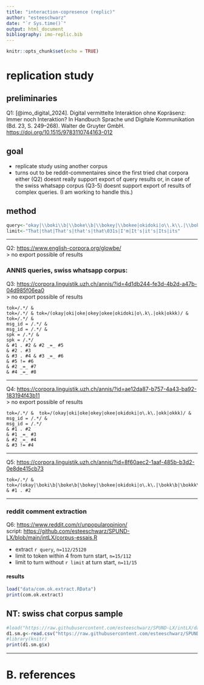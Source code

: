 ```yaml
---
title: "interaction-copresence (replic)"
author: "esteeschwarz"
date: "`r Sys.time()`"
output: html_document
bibliography: imo-replic.bib
---
```


```r
knitr::opts_chunk$set(echo = TRUE)
```

# replication study
## preliminaries
Q1: [@imo_digital_2024]. Digital vermittelte Interaktion ohne Kopräsenz: Immer noch Interaktion? In Handbuch Sprache und Digitale Kommunikation (Bd. 23, S. 249–268). Walter de Gruyter GmbH. <https://doi.org/10.1515/9783110744163-012>   

## goal
- replicate study using another corpus
- turns out to be reddit-commentaires since the first tried chat corpora either (Q2) doesnt really support export of query results or, in case of the swiss whatsapp corpus (Q3-5) doesnt support export of results of complex queries. (I am working to handle this.)

## method

```r
query<-"okay|\\boki\\b|\\boke\\b|\\bokey|\\bokee|okidoki|o\\.k\\.|\\bokk\\b|\\bokkk\\b"
limit<-"That|that|That's|that's|that\031s|I'm|It's|it's|Its|its"

```
----

Q2: <https://www.english-corpora.org/glowbe/>   
> no export possible of results   

### ANNIS queries, swiss whatsapp corpus:
Q3: <https://corpora.linguistik.uzh.ch/annis/?id=4d1db244-fe3d-4b2d-a47b-04d985f06ea0>   
> no export possible of results   

```aql
tok=‎/.*‎/ & 
tok=‎/.*‎/ & tok=‎/(okay|oki|oke|okey|okee|okidoki|o\.k\.|okk|okkk)‎‎/ & tok=‎/.*‎/ &
msg_id = ‎/.*‎/ &
msg_id = ‎/.*‎/ &
spk = ‎/.*‎/ &
spk = ‎/.*‎/ 
& #1 . #2 & #2 _=_ #5
& #2 . #3
& #3 . #4 & #3 _=_ #6
& #5 != #6 
& #2 _=_ #7 
& #4 _=_ #8
```

----

Q4: <https://corpora.linguistik.uzh.ch/annis/?id=ae12da87-b757-4a43-ba92-183194f43b11>   
> no export possible of results   

```aql
tok=‎/.*‎/ &  tok=‎/(okay|oki|oke|okey|okee|okidoki|o\.k\.|okk|okkk)‎/ &
msg_id = ‎/.*‎/ &
msg_id = ‎/.*‎/ 
& #1 . #2 
& #1 _=_ #3
& #2 _=_ #4
& #3 != #4 
```

----

Q5: <https://corpora.linguistik.uzh.ch/annis/?id=8f60aec2-1aaf-485b-b3d2-0e8de415cb73>   

```aql
tok=‎/.*‎/ &  tok=‎/(okay|\boki\b|\boke\b|\bokey|\bokee|okidoki|o\.k\.|\bokk\b|\bokkk\b)‎/ 
& #1 . #2 
```

----

### reddit comment extraction

Q6: <https://www.reddit.com/r/unpopularopinion/>   
script: <https://github.com/esteeschwarz/SPUND-LX/blob/main/intLX/corpus-essais.R>   

- extract ```r query```, ```n=112/25120```
- limit to token within 4 from turn start, ```n=15/112```
- limit to turn without ```r limit``` at turn start, ```n=11/15```

#### results
```r

load("data/com.ok.extract.RData")
print(com.ok.extract)

```

## NT: swiss chat corpus sample


```r
#load("https://raw.githubusercontent.com/esteeschwarz/SPUND-LX/intLX/data/swisschat_sample.RData")
d1.sm.g<-read.csv("https://raw.githubusercontent.com/esteeschwarz/SPUND-LX/main/intLX/data/swisschat_sample.csv")
#library(knitr)
print(d1.sm.g$x)
```

----
# B. references
